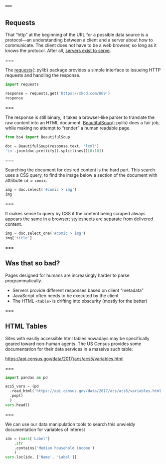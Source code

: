 ---
---

## Requests

That "http" at the beginning of the URL for a possible data source is
a protocol---an understanding between a client and a server about how
to communicate. The client does not have to be a web browser, so long
as it knows the protocol. After all, [servers exist to
serve](https://xkcd.com/869/).

===

The [requests](){:.pylib} package provides a simple interface to
issueing HTTP requests and handling the response.

```python
import requests

response = requests.get('https://xkcd.com/869')
response
```

===

The response is still binary, it takes a browser-like parser to
translate the raw content into an HTML
document. [BeautifulSoup](){:.pylib} does a fair job, while making no
attempt to "render" a human readable page.

```python
from bs4 import BeautifulSoup

doc = BeautifulSoup(response.text, 'lxml')
'\n'.join(doc.prettify().splitlines()[0:10])
```

===

Searching the document for desired content is the hard part. This search
uses a CSS query, to find the image below a section of the document with
attribute `id = comic`.

```python
img = doc.select('#comic > img')
img
```

===

It makes sense to query by CSS if the content being scraped always appears
the same in a browser; stylesheets are separate from delivered content.

```python
img = doc.select_one('#comic > img')
img['title']
```

===

## Was that so bad?

Pages designed for humans are increasingly harder to parse programmatically.

- Servers provide different responses based on client "metadata"
- JavaScript often needs to be executed by the client
- The HTML `<table>` is drifting into obscurity (mostly for the better)

===

## HTML Tables

Sites with easilly accessible html tables nowadays may be specifically
geared toward non-human agents. The US Census provides some
documentation for their data services in a massive such table:

<https://api.census.gov/data/2017/acs/acs5/variables.html>

===

```python
import pandas as pd

acs5_vars = (pd
  .read_html('https://api.census.gov/data/2017/acs/acs5/variables.html')
  .pop()
  )
vars.head()
```

===

We can use our data manipulation tools to search this unwieldy
documentation for variables of interest

```python
idx = (vars['Label']
    .str
    .contains('Median household income')
    )
vars.loc[idx, ['Name', 'Label']]
```
